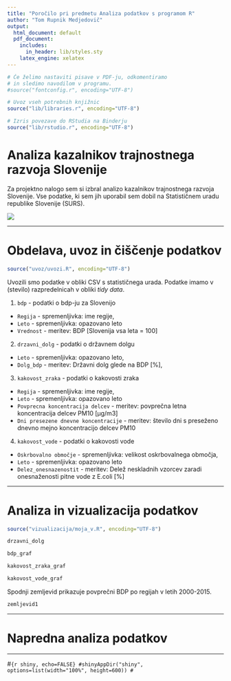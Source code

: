 ```yaml
---
title: "Poročilo pri predmetu Analiza podatkov s programom R"
author: "Tom Rupnik Medjedovič"
output:
  html_document: default
  pdf_document:
    includes:
      in_header: lib/styles.sty
    latex_engine: xelatex
---
```


```r
# Če želimo nastaviti pisave v PDF-ju, odkomentiramo
# in sledimo navodilom v programu.
#source("fontconfig.r", encoding="UTF-8")

# Uvoz vseh potrebnih knjižnic
source("lib/libraries.r", encoding="UTF-8")

```

```r
# Izris povezave do RStudia na Binderju
source("lib/rstudio.r", encoding="UTF-8")
```

# Analiza kazalnikov trajnostnega razvoja Slovenije

Za projektno nalogo sem si izbral analizo kazalnikov trajnostnega razvoja Slovenije. Vse podatke, ki sem jih uporabil sem dobil na Statističnem uradu republike Slovenije (SURS).

![](slike/aganda2030.jpg)

***

# Obdelava, uvoz in čiščenje podatkov

```r
source("uvoz/uvozi.R", encoding="UTF-8")
```

Uvozili smo podatke v obliki CSV s statističnega urada. Podatke imamo v (stevilo) razpredelnicah v obliki *tidy data*.

1. `bdp` - podatki o bdp-ju za Slovenijo
  - `Regija` - spremenljivka: ime regije,
  - `Leto` - spremenljivka: opazovano leto
  - `Vrednost` - meritev: BDP [Slovenija vsa leta = 100]

2. `drzavni_dolg` - podatki o državnem dolgu
  - `Leto` - spremenljivka: opazovano leto,
  - `Dolg_bdp` - meritev: Državni dolg glede na BDP [%],
  
3. `kakovost_zraka` - podatki o kakovosti zraka
  - `Regija` - spremenljivka: ime regije,
  - `Leto` - spremenljivka: opazovano leto
  - `Povprecna koncentracija delcev` - meritev: povprečna letna koncentracija delcev PM10 [µg/m3]
  - `Dni presezene dnevne koncentracije` - meritev: število dni s preseženo dnevno mejno koncentracijo delcev PM10
  
4. `kakovost_vode` - podatki o kakovosti vode
  - `Oskrbovalno območje` - spremenljivka: velikost oskrbovalnega območja,
  - `Leto` - spremenljivka: opazovano leto
  - `Delez_onesnazenostit` - meritev: Delež neskladnih vzorcev zaradi onesnaženosti pitne vode z E.coli [%]  
  

***

# Analiza in vizualizacija podatkov

```r
source("vizualizacija/moja_v.R", encoding="UTF-8")
```



```r
drzavni_dolg
```

```r
bdp_graf
```

```r
kakovost_zraka_graf
```

```r
kakovost_vode_graf
```



Spodnji zemljevid prikazuje povprečni BDP po regijah v letih 2000-2015.

```r
zemljevid1
```

***

# Napredna analiza podatkov



***

#```{r shiny, echo=FALSE}
#shinyAppDir("shiny", options=list(width="100%", height=600))
#```

